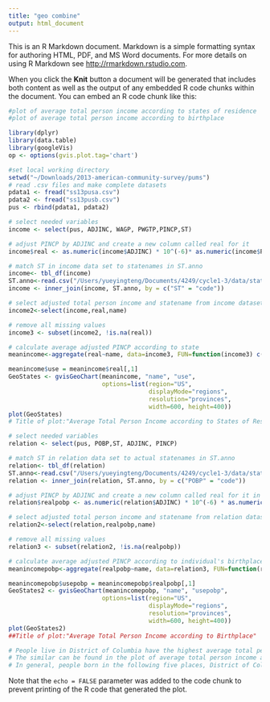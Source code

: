 ```yaml
---
title: "geo combine"
output: html_document
---
```


This is an R Markdown document. Markdown is a simple formatting syntax for authoring HTML, PDF, and MS Word documents. For more details on using R Markdown see <http://rmarkdown.rstudio.com>.

When you click the **Knit** button a document will be generated that includes both content as well as the output of any embedded R code chunks within the document. You can embed an R code chunk like this:


```r
#plot of average total person income according to states of residence 
#plot of average total person income according to birthplace

library(dplyr)
library(data.table)
library(googleVis)
op <- options(gvis.plot.tag='chart')
```

```r
#set local working directory
setwd("~/Downloads/2013-american-community-survey/pums")
# read .csv files and make complete datasets
pdata1 <- fread("ss13pusa.csv")
pdata2 <- fread("ss13pusb.csv")
pus <- rbind(pdata1, pdata2)
```

```r
# select needed variables
income <- select(pus, ADJINC, WAGP, PWGTP,PINCP,ST)

# adjust PINCP by ADJINC and create a new column called real for it
income$real <- as.numeric(income$ADJINC) * 10^(-6)* as.numeric(income$PINCP)

# match ST in income data set to statenames in ST.anno
income<- tbl_df(income) 
ST.anno<-read.csv("/Users/yueyingteng/Documents/4249/cycle1-3/data/statenames.csv")
income <- inner_join(income, ST.anno, by = c("ST" = "code"))

# select adjusted total person income and statename from income dataset
income2<-select(income,real,name)

# remove all missing values
income3 <- subset(income2, !is.na(real))

# calculate average adjusted PINCP according to state
meanincome<-aggregate(real~name, data=income3, FUN=function(income3) c(mean=mean(income3), count=length(income3)))
```

```r
meanincome$use = meanincome$real[,1]
GeoStates <- gvisGeoChart(meanincome, "name", "use",
                          options=list(region="US", 
                                       displayMode="regions", 
                                       resolution="provinces",
                                       width=600, height=400))
plot(GeoStates)
# Title of plot:"Average Total Person Income according to States of Residence"

```



```r
# select needed variables
relation <- select(pus, POBP,ST, ADJINC, PINCP)

# match ST in relation data set to actual statenames in ST.anno
relation<- tbl_df(relation) 
ST.anno<-read.csv("/Users/yueyingteng/Documents/4249/cycle1-3/data/statenames.csv")
relation <- inner_join(relation, ST.anno, by = c("POBP" = "code"))

# adjust PINCP by ADJINC and create a new column called real for it in relation dataset
relation$realpobp <- as.numeric(relation$ADJINC) * 10^(-6) * as.numeric(relation$PINCP)

# select adjusted total person income and statename from relation dataset
relation2<-select(relation,realpobp,name)

# remove all missing values
relation3 <- subset(relation2, !is.na(realpobp))

# calculate average adjusted PINCP according to individual's birthplace 
meanincomepobp<-aggregate(realpobp~name, data=relation3, FUN=function(relation3) c(mean=mean(relation3), count=length(relation3)))
```

```r
meanincomepobp$usepobp = meanincomepobp$realpobp[,1]
GeoStates2 <- gvisGeoChart(meanincomepobp, "name", "usepobp",
                          options=list(region="US", 
                                       displayMode="regions", 
                                       resolution="provinces",
                                       width=600, height=400))
plot(GeoStates2)
##Title of plot:"Average Total Person Income according to Birthplace"
```

```r
# People live in District of Columbia have the highest average total person income. It is then followed by people from Connecticut, Maryland, New Jersey and Massachusetts. 
# The similar can be found in the plot of average total person income according to birthplace except that Maryland is replace by New York and it moves one place up the list. District of Columbia still tops the list. 
# In general, people born in the following five places, District of Columbia, Connecticut, Maryland, New York, Massachusetts, are those who have highest average total person income.

```


Note that the `echo = FALSE` parameter was added to the code chunk to prevent printing of the R code that generated the plot.
